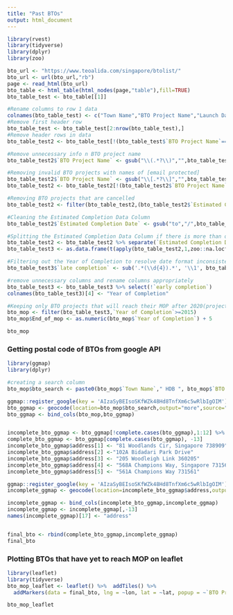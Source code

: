 ```yaml
---
title: "Past BTOs"
output: html_document
---
```


```r
library(rvest)
library(tidyverse)
library(dplyr)
library(zoo)

bto_url <- "https://www.teoalida.com/singapore/btolist/"
bto_url <- url(bto_url,"rb")
page <- read_html(bto_url)
bto_table <- html_table(html_nodes(page,"table"),fill=TRUE)
bto_table_test <- bto_table[[1]]

#Rename columns to row 1 data
colnames(bto_table_test) <- c("Town Name","BTO Project Name","Launch Date","Estimated Completion Date","No.of Studio units","No.of 2-room units","No.of 3-room units","No.of 4-room units","No.of 5-room units","No.of 3-gen units","Total no.of units")
#Remove first header row
bto_table_test <- bto_table_test[2:nrow(bto_table_test),]
#Remove header rows in data
bto_table_test2 <- bto_table_test[!(bto_table_test$`BTO Project Name`==""),]

#Remove unnecessary info n BTO project name
bto_table_test2$`BTO Project Name` <- gsub("\\(.*?\\)","",bto_table_test2$`BTO Project Name`)

#Removing invalid BTO projects with names of [email protected]
bto_table_test2$`BTO Project Name` <- gsub("\\[.*?\\]","",bto_table_test2$`BTO Project Name`)
bto_table_test2 <- bto_table_test2[!(bto_table_test2$`BTO Project Name`==""),]

#Removing BTO projects that are cancelled
bto_table_test2 <- filter(bto_table_test2,(bto_table_test2$`Estimated Completion Date`!="Cancelled") & (bto_table_test2$`Estimated Completion Date` != ""))

#Cleaning the Estimated Completion Data Column 
bto_table_test2$`Estimated Completion Date` <- gsub("to","/",bto_table_test2$`Estimated Completion Date`)

#Splitting the Estimated Completion Data Column if there is more than one estimated completion date. Keep the later date of completion 
bto_table_test2 <- bto_table_test2 %>% separate(`Estimated Completion Date`,c("early completion","late completion"),"/")
bto_table_test3 <- as.data.frame(t(apply(bto_table_test2,1,zoo::na.locf)))

#Filtering out the Year of Completion to resolve date format inconsistencies
bto_table_test3$`late completion` <- sub('.*(\\d{4}).*', '\\1', bto_table_test3$`late completion`) 

#remove unnecessary columns and rename columns appropriately
bto_table_test3 <- bto_table_test3 %>% select(!`early completion`)
colnames(bto_table_test3)[4] <- "Year of Completion"

#Keeping only BTO projects that will reach their MOP after 2020(projects with year of completion being 2015 or later)
bto_mop <- filter(bto_table_test3,`Year of Completion`>=2015)
bto_mop$End_of_mop <- as.numeric(bto_mop$`Year of Completion`) + 5

bto_mop
```
### Getting postal code of BTOs from google API 
```r
library(ggmap)
library(dplyr)

#creating a search column 
bto_mop$bto_search <- paste0(bto_mop$`Town Name`," HDB ", bto_mop$`BTO Project Name`)

ggmap::register_google(key = 'AIzaSyBEIsoSKfWZk48Hd8TnfXm6c5wRlbIgOIM')
bto_ggmap <- geocode(location=bto_mop$bto_search,output="more",source="google")
bto_ggmap <- bind_cols(bto_mop,bto_ggmap)


incomplete_bto_ggmap <- bto_ggmap[!complete.cases(bto_ggmap),1:12] %>% mutate(address = "")
complete_bto_ggmap <- bto_ggmap[complete.cases(bto_ggmap), -13] 
incomplete_bto_ggmap$address[1] <- "81 Woodlands Cir, Singapore 738909"
incomplete_bto_ggmap$address[2] <-"102A Bidadari Park Drive"
incomplete_bto_ggmap$address[3] <- "205 Woodleigh Link 360205"
incomplete_bto_ggmap$address[4] <- "568A Champions Way, Singapore 731568"
incomplete_bto_ggmap$address[5] <- "561A Champions Way 731561"

ggmap::register_google(key = 'AIzaSyBEIsoSKfWZk48Hd8TnfXm6c5wRlbIgOIM')
incomplete_ggmap <- geocode(location=incomplete_bto_ggmap$address,output="more",source="google")

incomplete_ggmap <- bind_cols(incomplete_bto_ggmap,incomplete_ggmap)
incomplete_ggmap <- incomplete_ggmap[,-13]
names(incomplete_ggmap)[17] <- "address"


final_bto <- rbind(complete_bto_ggmap,incomplete_ggmap)
final_bto

```
### Plotting BTOs that have yet to reach MOP on leaflet
```r
library(leaflet)
library(tidyverse)
bto_mop_leaflet <- leaflet() %>%  addTiles() %>% 
  addMarkers(data = final_bto, lng = ~lon, lat = ~lat, popup = ~`BTO Project Name`)

bto_mop_leaflet

```